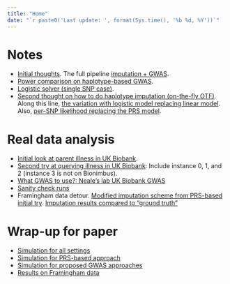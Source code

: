 ```yaml
---
title: "Home"
date: "`r paste0('Last update: ', format(Sys.time(), '%b %d, %Y'))`"    
---
```


# Notes

* [Initial thoughts](init_idea_outline.html). The full pipeline [imputation + GWAS](impute_and_gwas.html).
* [Power comparison on haplotype-based GWAS](haplo_gwas_power.html).
* [Logistic solver (single SNP case)](logistic_solver_single.html).
* [Second thought on how to do haplotype imputation (on-the-fly OTF)](second_idea_outline.html). Along this line, [the variation with logistic model replacing linear model](second_idea_outline_logistic.html). Also, [per-SNP likelihood replacing the PRS model](second_idea_outline_per_snp.html).

# Real data analysis

* [Initial look at parent illness in UK Biobank](parent_illness_init.html).
* [Second try at querying illness in UK Biobank](parent_illness_2nd.html): Include instance 0, 1, and 2 (instance 3 is not on Bionimbus).
* [What GWAS to use?: Neale's lab UK Biobank GWAS](gwas_neale_lab_ukb.html)
* [Sanity check runs](sanity_check.html)
* Framingham data detour. [Modified imputation scheme from PRS-based initial try](init_idea_a_variation.html). [Imputation results compared to "ground truth"](framingham_results.html)

# Wrap-up for paper

* [Simulation for all settings](paper_simulation_all.html)
* [Simulation for PRS-based approach](paper_simulation_prs.html)
* [Simulation for proposed GWAS approaches](paper_simulation_gwas.html)
* [Results on Framingham data](paper_framingham.html)

